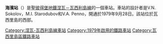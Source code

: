 {{Infobox station
| name          = 海濱<br />{{lang|ru|Примо́рская}}
| type          = {{STPETERSBURGMETRO type}}
| style         =
| image         = Metro SPB Line3 Primorskaya platform.jpg
| image_size    =
| image_caption = 
| address       = [[瓦西里島區|瓦西里島區]]
| borough       = [[聖彼得堡|聖彼得堡]]
| country       = [[俄羅斯|俄羅斯]]
| coordinates   = {{Coord|59|56|56|N|30|13|58|E}}
| line          = {{STPETERSBURGMETRO-line3}}
| other         =
| structure     = 地下
| platform      = 1個[[島式月台|島式月台]]
| depth         = ≈{{Unit length|m|71}}
| levels        = 1層
| tracks        = 2條
| parking       =
| bicycle       =
| baggage_check =
| opened        = 1979年9月28日
| closed        =
| rebuilt       =
| electrified   =
| ADA           =
| code          =
| owned         = [[聖彼得堡地鐵|聖彼得堡地鐵]]
| zone          =
| smartcardname =
| smartcardstatus =
| former        =
| passengers    =
| pass_year     =
| pass_percent  =
| pass_system   =
| mpassengers   =
| services      = 
| map_locator   =
}}
'''海濱站'''（{{lang-rus|Примо́рская|Primorskaya}}）是[[聖彼得堡地鐵|聖彼得堡地鐵]][[涅瓦－瓦西利島線|涅瓦－瓦西利島線]]的一個車站。車站的設計者是V.N. Sokolov，M.I. Starodubov和V.A. Penno，開通於1979年9月28日。該站位於瓦西里島的西部。

{{commons cat|Primorskaya metrostation}}
{{涅瓦－瓦西利島線}}
[[Category:涅瓦-瓦西利島線車站|Category:涅瓦-瓦西利島線車站]]
[[Category:1979年啟用的鐵路車站|Category:1979年啟用的鐵路車站]]
[[Category:瓦西里島區鐵路車站|Category:瓦西里島區鐵路車站]]